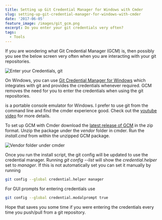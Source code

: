 ```yaml
---
title: Setting up Git Credential Manager for Windows with Cmder
slug: setting-up-git-credential-manager-for-windows-with-cmder
date: '2017-06-05'
feature_image: /images/git_gcm.png
excerpt: Do you enter your git credentials very often?
tags:
  - Tools
---
```

If you are wondering what Git Credential Manager (GCM) is, then possibly you see the below screen very often when you are interacting with your git repositories.

![Enter your Credentials, git](/images/git_gcm.png)

On Windows, you can use [Git Credential Manager for Windows](https://github.com/Microsoft/Git-Credential-Manager-for-Windows) which integrates with git and provides the credentials whenever required. GCM removes the need for you to enter the credentials when using the git repositories.

<BlogLink
  href="/blog/cmder-portable-console-emulator-for-windows"
  title="Tip of the Week: Cmder - Portable Console Emulator for Windows"
  description="Read this interesting blog post"
  authorImage="/images/logo-512x512-24.png"
  authorName="Rahul Nath"
  authorTitle="Rahul Pulikkot Nath"
  featureImage="/images/cmder.png"
/> is a portable console emulator for Windows. I prefer to use git from the command line and find the cmder experience good. Check out the [youtube video](https://www.youtube.com/watch?v=fpxx8hlNTzc) for more details.

To set up GCM with Cmder download the [latest release of GCM](https://github.com/Microsoft/Git-Credential-Manager-for-Windows/releases) in the zip format. Unzip the package under the _vendor_ folder in cmder. Run the _install.cmd_ from within the unzipped GCM package.

![Vendor folder under cmder](/images/git_gcm_location.png)

Once you run the install script, the git config will be updated to use the credential manager. Running _git config --list_ will show the _credential.helper_ set to _manager_. If this is not automatically set you can set it manually by running

```bash
git config --global credential.helper manager

```

For GUI prompts for entering credentials use

```bash
git config --global credential.modalprompt true

```

Hope that saves you some time if you were entering the credentials every time you push/pull from a git repository.
